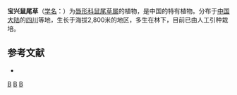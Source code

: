 {{Speciesbox 
| taxon = Salvia paohsingensis
| authority = [[吴征镒|C. Y. Wu]]
}}

'''宝兴鼠尾草'''（[[学名|学名]]：{{lang|la|''Salvia paohsingensis''}}）为[[唇形科|唇形科]][[鼠尾草属|鼠尾草属]]的植物，是中国的特有植物。分布于[[中国大陆|中国大陆]]的[[四川|四川]]等地，生长于海拔2,800米的地区，多生在林下，目前已由人工引种栽培。

== 参考文献 ==
<div class="references-small">
* {{cite web| url =http://www.bioinfo.cn/db05/KmzwSpecies.php?action=view&id=12827| title =宝兴鼠尾草| work =《中国高等植物数据库全库》| publisher =中国科学院微生物研究所| author =昆明植物研究所| accessdate =2009-02-24| deadurl =yes| archiveurl =https://web.archive.org/web/20160305055953/http://www.bioinfo.cn/db05/KmzwSpecies.php?action=view&id=12827| archivedate =2016-03-05}}
</div>
{{Taxonbar|from=Q7406858}}

[[Category:鼠尾草属|B]]
[[Category:中國特有植物|B]]
[[Category:四川植物|B]]